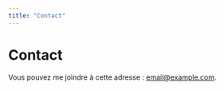 ```yaml
---
title: "Contact"
---
```

# Contact

Vous pouvez me joindre à cette adresse : [email@example.com](mailto:email@example.com).
